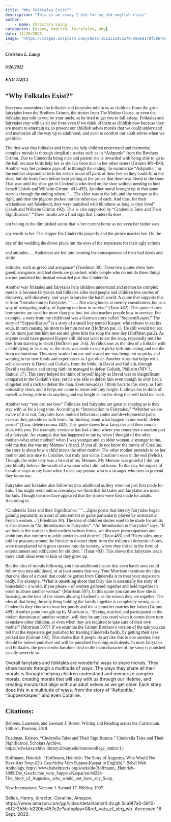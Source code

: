 ```yaml
---
title: "Why Folktales Exist?"
description: "This is an essay I did for my old english class"
author:
    - name: Christara Laing
categories: [essay, english, fairytales, why]
date: 11/28/2023
image: "https://images.unsplash.com/photo-1512331455279-c8ae8178f586?q=80&w=2664&auto=format&fit=crop&ixlib=rb-4.0.3&ixid=M3wxMjA3fDB8MHxwaG90by1wYWdlfHx8fGVufDB8fHx8fA%3D%3D"
---
```

<style>
h5, p, h2 {
    font-family: "Times New Roman";
}
</style>

##### Christara L. Laing	 
##### 9/20/2022 
##### ENG 112(C) 

## “Why Folktales Exist?” 
<p>
Everyone remembers the folktales and fairytales told to us as children. From the grim fairytales from the Brothers Grimm, the stories from The Mother Goose, or even the folktales just told to you by your uncle, as he tried to get you to fall asleep. Folktales and fairytales stay with us all our lives even if we think of them as childish now because they are meant to entertain us, to present our childish selves morals that we could understand and memorize all the way up to adulthood, and even to comfort our adult selves when we get older. 
 

The first way that folktales and fairytales help children understand and memorize complex morals is through simplistic stories such as in “Ashputtle” from the Brothers Grimm. Due to Cinderella being nice and patient she is rewarded with being able to go to the ball because birds help her as she has been nice to her other sisters (Grimm 489-490). Another way her patience pays off is through the ending. To summarize “Ashputtle,” in the end her stepmother tells her sisters to cut off parts of their feet so they could fit in the shoe, but the birds from before kept yelling at the prince that there was blood in the shoe. That was until the shoe got to Cinderella who tried on the shoe without needing to hurt herself (Jakob and Wilhelm Grimm, 491-492). Another moral brought up in that same story is through the ending where, “...The elder was at the left, and the younger at the right, and then the pigeons pecked out the other eye of each. And thus, for their wickedness and falsehood, they were punished with blindness as long as they lived” (Jakob and Wilhelm Grimm 492). This is also supported by “Cinderella Tales and Their Significance,” “These insults are a final sign that Cinderella does 

not belong in the diminished status that is her current home as not even her father sees 

any worth in her. The slipper fits Cinderella properly and the prince marries her. On the 

day of the wedding the doves pluck out the eyes of the stepsisters for their ugly actions 

and attitudes.... Audiences are led into learning the consequences of their bad deeds and sinful 

attitudes, such as greed and arrogance” (Friedman 30). These two quotes show how greed, arrogance, and bad deeds are punished, while people who do not do these things are not punished but instead rewarded just like Cinderella. 

 

Another way folktales and fairytales help children understand and memorize complex morals is because fairytales and folktales alike lead people and children into stories of discovery, self-discovery, and ways to survive the harsh world. A quote that supports this is from “Introduction to Fairytales,” “.... Not using books as merely consultation, but as a way of navigating reality, of figuring out how to survive” (Tatar 482). This quote shows how stories are used for more than just fun, but also teaches people how to survive. For example, a story from my childhood was a German story called “SuppernKasper.” The story of “SuppenKasper” is a story of a small boy named Kasper, who refuses to eat his soup, in turn causing his mom to let him not eat (Hoffmen par. 1). He still would not eat so his mom just lets him not eat and gives him the soup the next day (Hoffmen par.2). As anyone could have guessed Kasper still did not want to eat the soup, repeatedly until he dies from starving to death (Hoffmen par .3-4). As ridiculous as the idea of a folktale with a child dying in its story is, the story was made to scare picky kids into eating and not die from malnutrition. This story worked on me and scared me into being not so picky and wanting to try new foods and experiences as I got older. Another story that helps with self-discovery is David and Goliath, from the bible. In David and Goliath, through David’s resilience and strong faith he managed to defeat Goliath, Philistin (NIV 1, Samuel 17). This story helped me think of myself highly as David was so insignificant compared to the Goliath's size, yet he was able to defeat him even though he only had a slingshot and a rock to defeat the man. Even nowadays I think back to this story, as I am noticeably short, and it helps me come to terms with my height. It allows me to think of myself as being able to do anything and my height is not the thing that will hold me back. 

 

Another way “you can see how” Folktales and fairytales are great at shaping us is they stay with us for a long time. According to “Introduction to Fairytales,” “Whether we are aware of it or not, fairytales have molded behavioral codes and developmental paths, even as they provide us with terms for thinking about what happen in our world. delete period” (Tatar, delete comma 482). This quote shows how fairytales and their morals stick with you. For example, everyone has had a time where you remember a random part of a fairytale. An example that has happened to me is, when I thought of the other mother--what other mother? when I was younger and an older woman, a stranger to me, told me that she was my Memaw’s friend. If you all do not know the movie of Coraline, the story is about how a child meets the other mother. The other mother pretends to be her mother and acts nice to Coraline, but truly just wants Coraline’s eyes in the end (Selick). Though, the older lady was a friend of my Memaw. My Memaw was grateful I did not just blindly believe the words of a woman who I did not know. To this day the impact of Coraline stays in my head when I meet any person who is a stranger who tries to pretend they know me. 

 

Fairytales and folktales also follow us into adulthood as they were not just first made for kids. This might seem odd as nowadays we think that folktales and fairytales are made for kids. Though theories have appeared that the stories were first made for adults. According to 

“Cinderella Tales and their Significance,” “...Zipes posits that literary fairytales began gaining popularity as a sort of amusement or game particularly played by aristocratic French women...”(Friedman 10). The idea of children stories used to be made for adults is also shown in “An Introduction to Fairytales”. “An Introduction to Fairytales” says, “If we look at the stories in their earliest written forms, we discover preoccupations and ambitions that conform to adult anxieties and desires” (Tatar 483) and “Fairy tales, once told by peasants around the fireside to distract them from the tedium of domestic chores, were transplanted with great success into the nursery, where they thrive in the form of entertainment and edification for children.” (Tatar 483). This shows that fairytales teach more adult ideas even to kids as they grow up.  


But the idea of morals following you into adulthood means that even harsh ones could follow you into adulthood, or at least seems that way. Tom Morrison mentions the idea that one idea of a moral that could be gotten from Cinderella is to treat your stepsisters badly. For example, “What is unsettling about that fairy tale is essentially the story of household -- a world, if you please -- of women gathered together and held together in order to abuse another woman” (Morrison 507). In this quote you can see how she is focusing on the idea of the sisters abusing Cinderella as the reason they are together. The idea of that being the only thing holding the family together is completely wrong as in Cinderella they choose to treat her poorly and the stepmother marries her father (Grimm 489). Another point brought up by Morrison is, “Having watched and participated in the violent dominion of another woman, will they be any less cruel when it comes there turn to enslave other children, or even when they are required to take care of their own mother” (Morrison 507)? If we examine the Grimm Brothers's version of the tale you can tell that the stepsisters get punished for treating Cinderella badly, by getting their eyes pecked out (Grimm 492). This shows that if people do act like this to one another, they should be indeed punished and will be punished for doing such deeds. In most fairytales and Folktales, the person who has done deal to the main character of the story is punished usually severely so. 



Overall fairytales and folktales are wonderful ways to share morals. They share morals through a multitude of ways. The ways they share all their morals is through: helping children understand and memorize complex morals, creating morals that will stay with us through our lifetime, and creating morals that align with our adult selves as we get older. Each story does this in a multitude of ways. from the story of “Ashputtle,” “Suppenkasper,” and even Coraline. </p>

 
## Citations: 
<p>
Behrens, Laurence, and Leonard J. Rosen. Writing and Reading across the Curriculum. 14th ed., Pearson, 2018.  

Friedman, Kristen. “Cinderella Tales and Their Significance.” Cinderella Tales and Their Significance, Scholars Archive, https://scholarsarchive.library.albany.edu/honorscollege_anthro/1/.  

Hoffmann, Heinrich. “Hoffmann, Heinrich: The Story of Augustus, Who Would Not Have Any Soup (Die Geschichte Vom Suppen-Kaspar in English).” Babel Web Anthology, https://www.babelmatrix.org/works/de/Hoffmann,_Heinrich-1809/Die_Geschichte_vom_Suppen-Kaspar/en/40224-The_Story_of_Augustus,_who_would_not_have_any_Soup.  

New International Version: 1 Samuel 17. Biblica, 1997.  

Selick, Henry, director. Coraline, Amazon, https://www.amazon.com/gp/video/detail/amzn1.dv.gti.5ca9f7a0-5810-c8f2-2b5b-b220be457e2e?autoplay=0&ref_=atv_cf_strg_wb. Accessed 18 Sept. 2022. 
</p>
